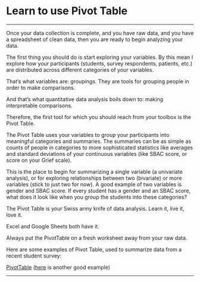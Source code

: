 # Learn to use Pivot Table {.unnumbered}

------------------------------------------------------------------------

Once your data collection is complete, and you have raw data, and you have a spreadsheet of clean data, then you are ready to begin analyzing your data.

The first thing you should do is start exploring your variables. By this mean I explore how your participants (students, survey respondents, patients, etc.) are distributed across different categories of your variables.

That's what variables are: groupings. They are tools for grouping people in order to make comparisons.

And that's what quantitative data analysis boils down to: making interpretable comparisons.

Therefore, the first tool for which you should reach from your toolbox is the Pivot Table.

The Pivot Table uses your variables to group your participants into meaningful categories and summaries. The summaries can be as simple as counts of people in categories to more sophisticated statistics like averages and standard deviations of your continuous variables (like SBAC score, or score on your Grief scale).

This is the place to begin for summarizing a single variable (a univariate analysis), or for exploring relationships between two (bivariate) or more variables (stick to just two for now). A good example of two variables is gender and SBAC score. If every student has a gender and an SBAC score, what does it look like when you group the students into these categories?

The Pivot Table is your Swiss army knife of data analysis. Learn it, live it, love it.

Excel and Google Sheets both have it.

Always put the PivotTable on a fresh worksheet away from your raw data.

Here are some examples of Pivot Table, used to summarize data from a recent student survey:

[PivotTable](https://docs.google.com/spreadsheets/d/12iMxtPZuaP2QE3Gfe1tCXsjevRAgs6ocz5ZJQnWbOtM/edit?usp=sharing) ([here](https://docs.google.com/spreadsheets/d/1iqi0CMqZEsGZ2m96q0U4SZ27p5Hr_nkDb8XW1IhrdF0/edit?usp=sharing) is another good example)

------------------------------------------------------------------------
